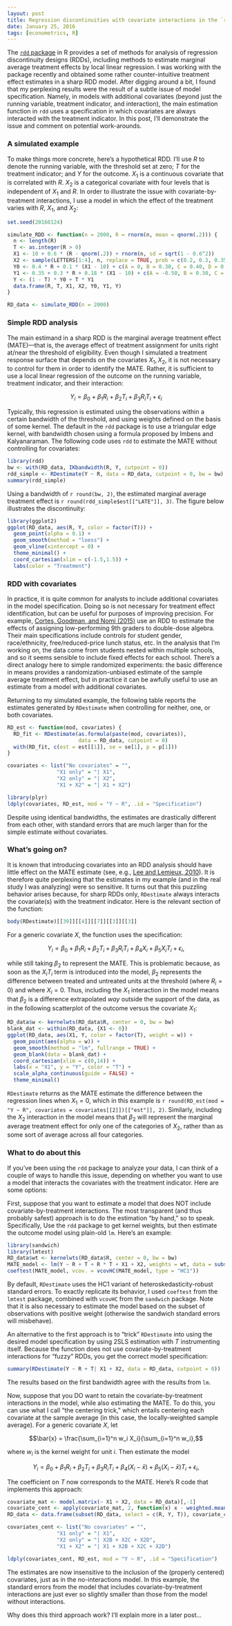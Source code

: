 ```yaml
---
layout: post
title: Regression discontinuities with covariate interactions in the `rdd` package
date: January 25, 2016
tags: [econometrics, R]
---
```


The [`rdd` package](https://cran.r-project.org/web/packages/rdd/) in R provides a set of methods for analysis of regression discontinuity designs (RDDs), including methods to estimate marginal average treatment effects by local linear regression. I was working with the package recently and obtained some rather counter-intuitive treatment effect estimates in a sharp RDD model. After digging around a bit, I found that my perplexing results were the result of a subtle issue of model specification. Namely, in models with additional covariates (beyond just the running variable, treatment indicator, and interaction), the main estimation function in `rdd` uses a specification in which covariates are always interacted with the treatment indicator. In this post, I'll demonstrate the issue and comment on potential work-arounds. 

### A simulated example

To make things more concrete, here's a hypothetical RDD. I'll use $R$ to denote the running variable, with the threshold set at zero; $T$ for the treatment indicator; and $Y$ for the outcome. $X_1$ is a continuous covariate that is correlated with $R$. $X_2$ is a categorical covariate with four levels that is independent of $X_1$ and $R$. In order to illustrate the issue with covariate-by-treatment interactions, I use a model in which the effect of the treatment varies with $R$, $X_1$, and $X_2$: 


```r
set.seed(20160124)

simulate_RDD <- function(n = 2000, R = rnorm(n, mean = qnorm(.2))) {
  n <- length(R)
  T <- as.integer(R > 0)
  X1 <- 10 + 0.6 * (R - qnorm(.2)) + rnorm(n, sd = sqrt(1 - 0.6^2))
  X2 <- sample(LETTERS[1:4], n, replace = TRUE, prob = c(0.2, 0.3, 0.35, 0.15))
  Y0 <- 0.4 * R + 0.1 * (X1 - 10) + c(A = 0, B = 0.30, C = 0.40, D = 0.55)[X2] + rnorm(n, sd = 0.9)
  Y1 <- 0.35 + 0.3 * R + 0.18 * (X1 - 10) + c(A = -0.50, B = 0.30, C = 0.20, D = 0.60)[X2] + rnorm(n, sd = 0.9)
  Y <- (1 - T) * Y0 + T * Y1
  data.frame(R, T, X1, X2, Y0, Y1, Y)
}

RD_data <- simulate_RDD(n = 2000)
```

### Simple RDD analysis

The main estimand in a sharp RDD is the marginal average treatment effect (MATE)---that is, the average effect of treatment assignment for units right at/near the threshold of eligibility. Even though I simulated a treatment response surface that depends on the covariates $X_1,X_2$, it is not necessary to control for them in order to identify the MATE. Rather, it is sufficient to use a local linear regression of the outcome on the running variable, treatment indicator, and their interaction:

$$Y_i = \beta_0 + \beta_1 R_i + \beta_2 T_i + \beta_3 R_i T_i + \epsilon_i$$

Typically, this regression is estimated using the observations within a certain bandwidth of the threshold, and using weights defined on the basis of some kernel. The default in the `rdd` package is to use a triangular edge kernel, with bandwidth chosen using a formula proposed by Imbens and Kalyanaraman. The following code uses `rdd` to estimate the MATE without controlling for covariates:

```r
library(rdd)
bw <- with(RD_data, IKbandwidth(R, Y, cutpoint = 0))
rdd_simple <- RDestimate(Y ~ R, data = RD_data, cutpoint = 0, bw = bw)
summary(rdd_simple)
```

Using a bandwidth of `r round(bw, 2)`, the estimated marginal average treatment effect is `r round(rdd_simple$est[["LATE"]], 3)`. The figure below illustrates the discontinuity:

```r
library(ggplot2)
ggplot(RD_data, aes(R, Y, color = factor(T))) + 
  geom_point(alpha = 0.1) + 
  geom_smooth(method = "loess") + 
  geom_vline(xintercept = 0) + 
  theme_minimal() + 
  coord_cartesian(xlim = c(-1.5,1.5)) + 
  labs(color = "Treatment")
```

### RDD with covariates

In practice, it is quite common for analysts to include additional covariates in the model specification. Doing so is not necessary for treatment effect identification, but can be useful for purposes of improving precision. For example, [Cortes, Goodman, and Nomi (2015)](http://doi.org/10.3368/jhr.50.1.108) use an RDD to estimate the effects of assigning low-performing 9th graders to double-dose algebra. Their main specifications include controls for student gender, race/ethnicity, free/reduced-price lunch status, etc. In the analysis that I'm working on, the data come from students nested within multiple schools, and so it seems sensible to include fixed effects for each school. There's a direct analogy here to simple randomized experiments: the basic difference in means provides a randomization-unbiased estimate of the sample average treatment effect, but in practice it can be awfully useful to use an estimate from a model with additional covariates. 

Returning to my simulated example, the following table reports the estimates generated by `RDestimate` when controlling for neither, one, or both covariates. 

```r
RD_est <- function(mod, covariates) {
  RD_fit <- RDestimate(as.formula(paste(mod, covariates)), 
                       data = RD_data, cutpoint = 0)
  with(RD_fit, c(est = est[[1]], se = se[1], p = p[1]))
}

covariates <- list("No covariates" = "",
                "X1 only" = "| X1",
                "X2 only" = "| X2",
                "X1 + X2" = "| X1 + X2")

library(plyr)
ldply(covariates, RD_est, mod = "Y ~ R", .id = "Specification")
```

Despite using identical bandwidths, the estimates are drastically different from each other, with standard errors that are much larger than for the simple estimate without covariates. 

### What's going on?

It is known that introducing covariates into an RDD analysis should have little effect on the MATE estimate (see, e.g., [Lee and Lemieux, 2010](http://doi.org/10.1257/jel.48.2.281)). It is therefore quite perplexing that the estimates in my example (and in the real study I was analyzing) were so sensitive. It turns out that this puzzling behavior arises because, for sharp RDDs only, `RDestimate` always interacts the covariate(s) with the treatment indicator. Here is the relevant section of the function: 

```r
body(RDestimate)[[39]][[4]][[7]][[3]][[3]]
```

For a generic covariate $X$, the function uses the specification:

$$Y_i = \beta_0 + \beta_1 R_i + \beta_2 T_i + \beta_3 R_i T_i + \beta_4 X_i + \beta_5 X_i T_i + \epsilon_i, $$

while still taking $\beta_2$ to represent the MATE. This is problematic because, as soon as the $X_i T_i$ term is introduced into the model, $\beta_2$ represents the difference between treated and untreated units at the threshold (where $R_i = 0$) and where $X_i = 0$. Thus, including the $X_1$ interaction in the model means that $\beta_2$ is a difference extrapolated _way_ outside the support of the data, as in the following scatterplot of the outcome versus the covariate $X_1$:

```r
RD_data$w <- kernelwts(RD_data$R, center = 0, bw = bw)
blank_dat <- within(RD_data, {X1 <- 0})
ggplot(RD_data, aes(X1, Y, color = factor(T), weight = w)) + 
  geom_point(aes(alpha = w)) + 
  geom_smooth(method = "lm", fullrange = TRUE) + 
  geom_blank(data = blank_dat) +
  coord_cartesian(xlim = c(0,14)) + 
  labs(x = "X1", y = "Y", color = "T") + 
  scale_alpha_continuous(guide = FALSE) + 
  theme_minimal()
```

`RDestimate` returns as the MATE estimate the difference between the regression lines when $X_1 = 0$, which in this example is `r round(RD_est(mod = "Y ~ R", covariates = covariates[[2]])[["est"]], 2)`. Similarly, including the $X_2$ interaction in the model means that $\beta_2$ will represent the marginal average treatment effect for only one of the categories of $X_2$, rather than as some sort of average across all four categories. 

### What to do about this

If you've been using the `rdd` package to analyze your data, I can think of a couple of ways to handle this issue, depending on whether you want to use a model that interacts the covariates with the treatment indicator. Here are some options:

First, suppose that you want to estimate a model that does NOT include covariate-by-treatment interactions. The most transparent (and thus probably safest) approach is to do the estimation "by hand," so to speak. Specifically, Use the `rdd` package to get kernel weights, but then estimate the outcome model using plain-old `lm`. Here's an example:

```r
library(sandwich)
library(lmtest)
RD_data$wt <- kernelwts(RD_data$R, center = 0, bw = bw)
MATE_model <- lm(Y ~ R + T + R * T + X1 + X2, weights = wt, data = subset(RD_data, wt > 0))
coeftest(MATE_model, vcov. = vcovHC(MATE_model, type = "HC1"))
```

By default, `RDestimate` uses the HC1 variant of heteroskedasticity-robust standard errors. To exactly replicate its behavior, I used `coeftest` from the `lmtest` package, combined with `vcovHC` from the `sandwich` package. Note that it is also necessary to estimate the model based on the subset of observations with positive weight (otherwise the sandwich standard errors will misbehave).

An alternative to the first approach is to "trick" `RDestimate` into using the desired model specification by using 2SLS estimation with $T$ instrumenting itself. Because the function does not use covariate-by-treatment interactions for "fuzzy" RDDs, you get the correct model specification:

```r
summary(RDestimate(Y ~ R + T| X1 + X2, data = RD_data, cutpoint = 0))
```

The results based on the first bandwidth agree with the results from `lm`.

Now, suppose that you DO want to retain the covariate-by-treatment interactions in the model, while also estimating the MATE. To do this, you can use what I call "the centering trick," which entails centering each covariate at the sample average (in this case, the locally-weighted sample average). For a generic covariate $X$, let 

$$\bar{x} = \frac{\sum_{i=1}^n w_i X_i}{\sum_{i=1}^n w_i},$$

where $w_i$ is the kernel weight for unit $i$. Then estimate the model

$$Y_i = \beta_0 + \beta_1 R_i + \beta_2 T_i + \beta_3 R_i T_i + \beta_4 \left(X_i - \bar{x}\right) + \beta_5 \left(X_i - \bar{x}\right) T_i + \epsilon_i, $$

The coefficient on $T$ now corresponds to the MATE. Here's R code that implements this approach:

```r
covariate_mat <- model.matrix(~ X1 + X2, data = RD_data)[,-1]
covariate_cent <- apply(covariate_mat, 2, function(x) x - weighted.mean(x, w = RD_data$wt))
RD_data <- data.frame(subset(RD_data, select = c(R, Y, T)), covariate_cent)

covariates_cent <- list("No covariates" = "",
                "X1 only" = "| X1",
                "X2 only" = "| X2B + X2C + X2D",
                "X1 + X2" = "| X1 + X2B + X2C + X2D")

ldply(covariates_cent, RD_est, mod = "Y ~ R", .id = "Specification")

```

The estimates are now insensitive to the inclusion of the (properly centered) covariates, just as in the no-interactions model. In this example, the standard errors from the model that includes covariate-by-treatment interactions are just ever so slightly smaller than those from the model without interactions. 
    
Why does this third approach work? I'll explain more in a later post...
